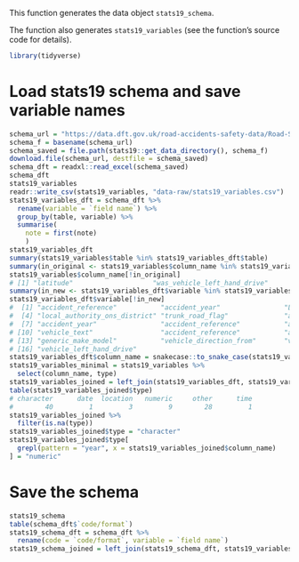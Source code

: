 This function generates the data object `stats19_schema`.

The function also generates `stats19_variables` (see the function's source code
for details).

```r
library(tidyverse)
```


# Load stats19 schema and save variable names

```r
schema_url = "https://data.dft.gov.uk/road-accidents-safety-data/Road-Safety-Open-Dataset-Data-Guide.xlsx"
schema_f = basename(schema_url)
schema_saved = file.path(stats19::get_data_directory(), schema_f)
download.file(schema_url, destfile = schema_saved)
schema_dft = readxl::read_excel(schema_saved)
schema_dft
stats19_variables
readr::write_csv(stats19_variables, "data-raw/stats19_variables.csv")
stats19_variables_dft = schema_dft %>% 
  rename(variable = `field name`) %>% 
  group_by(table, variable) %>% 
  summarise(
    note = first(note)
    ) 
stats19_variables_dft
summary(stats19_variables$table %in% stats19_variables_dft$table)
summary(in_original <- stats19_variables$column_name %in% stats19_variables_dft$variable)
stats19_variables$column_name[!in_original]
# [1] "latitude"                    "was_vehicle_left_hand_drive"
summary(in_new <- stats19_variables_dft$variable %in% stats19_variables$column_name)
stats19_variables_dft$variable[!in_new]
#  [1] "accident_reference"           "accident_year"                "Latitude"                    
#  [4] "local_authority_ons_district" "trunk_road_flag"              "accident_reference"          
#  [7] "accident_year"                "accident_reference"           "accident_year"               
# [10] "vehicle_text"                 "accident_reference"           "accident_year"               
# [13] "generic_make_model"           "vehicle_direction_from"       "vehicle_direction_to"        
# [16] "vehicle_left_hand_drive"   
stats19_variables_dft$column_name = snakecase::to_snake_case(stats19_variables_dft$variable)
stats19_variables_minimal = stats19_variables %>% 
  select(column_name, type)
stats19_variables_joined = left_join(stats19_variables_dft, stats19_variables_minimal)
table(stats19_variables_joined$type)
# character      date  location   numeric     other      time 
#        40         1         3         9        28         1 
stats19_variables_joined %>% 
  filter(is.na(type))
stats19_variables_joined$type = "character"
stats19_variables_joined$type[
  grepl(pattern = "year", x = stats19_variables_joined$column_name) 
] = "numeric"

```

# Save the schema

```r
stats19_schema
table(schema_dft$`code/format`)
stats19_schema_dft = schema_dft %>% 
  rename(code = `code/format`, variable = `field name`)
stats19_schema_joined = left_join(stats19_schema_dft, stats19_variables_joined) 
```

